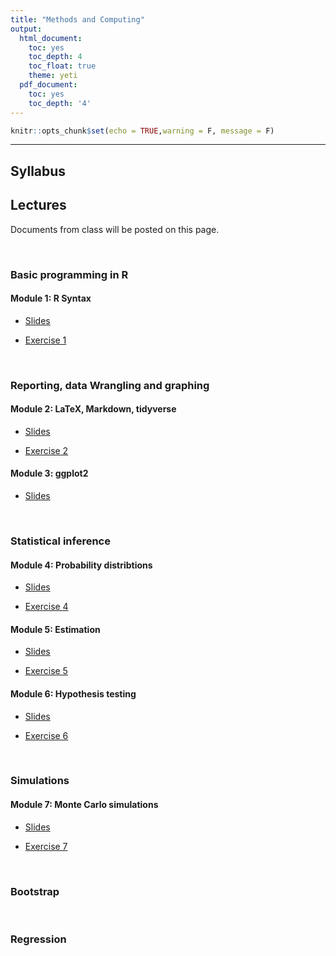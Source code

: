 ```yaml
---
title: "Methods and Computing"
output:
  html_document:
    toc: yes
    toc_depth: 4
    toc_float: true
    theme: yeti
  pdf_document:
    toc: yes
    toc_depth: '4'
---
```


```r
knitr::opts_chunk$set(echo = TRUE,warning = F, message = F)
```

---

## Syllabus

## Lectures

Documents from class will be posted on this page. 

<br>

### Basic programming in R

#### Module 1: R Syntax

- <a href="https://github.com/jlgrons/UofT-DoSS-SPB/blob/main/Computing/Slides/mod1.pdf"target="_blank">Slides</a>

- <a href="https://github.com/jlgrons/UofT-DoSS-SPB/blob/main/Computing/Exercises/ex1.pdf" target="_blank">Exercise 1</a>

<br>

### Reporting, data Wrangling and graphing

#### Module 2: LaTeX, Markdown, tidyverse

- <a href="https://github.com/jlgrons/UofT-DoSS-SPB/blob/main/Computing/Slides/mod2.pdf"target="_blank">Slides</a>

- <a href="https://github.com/jlgrons/UofT-DoSS-SPB/blob/main/Computing/Exercises/ex2.pdf" target="_blank">Exercise 2</a>

#### Module 3: ggplot2

- <a href="https://github.com/jlgrons/UofT-DoSS-SPB/blob/main/Computing/Slides/mod3.pdf"target="_blank">Slides</a>

<br> 

### Statistical inference

#### Module 4: Probability distribtions

- <a href="https://github.com/jlgrons/UofT-DoSS-SPB/blob/main/Computing/Slides/mod4.pdf"target="_blank">Slides</a>

- <a href="https://github.com/jlgrons/UofT-DoSS-SPB/blob/main/Computing/Exercises/ex4.pdf" target="_blank">Exercise 4</a>


#### Module 5: Estimation

- <a href="https://github.com/jlgrons/UofT-DoSS-SPB/blob/main/Computing/Slides/mod5.pdf"target="_blank">Slides</a>

- <a href="https://github.com/jlgrons/UofT-DoSS-SPB/blob/main/Computing/Exercises/ex5.pdf" target="_blank">Exercise 5</a>


#### Module 6: Hypothesis testing

- <a href="https://github.com/jlgrons/UofT-DoSS-SPB/blob/main/Computing/Slides/mod6.pdf"target="_blank">Slides</a>

- <a href="https://github.com/jlgrons/UofT-DoSS-SPB/blob/main/Computing/Exercises/ex6.pdf" target="_blank">Exercise 6</a>


<br>

### Simulations 

#### Module 7: Monte Carlo simulations

- <a href="https://github.com/jlgrons/UofT-DoSS-SPB/blob/main/Computing/Slides/mod7.pdf"target="_blank">Slides</a>

- <a href="https://github.com/jlgrons/UofT-DoSS-SPB/blob/main/Computing/Exercises/ex7.pdf" target="_blank">Exercise 7</a>


<br>

### Bootstrap

<br>

### Regression

<br>

<!-- ## Lecture 2: EDA - Jan 17 -->

<!-- * <a href="https://drive.google.com/file/d/1_tUiEvLg3yB_lRyu-v1SwE3HWyeIuOOo/view?usp=sharing" target="_blank">Slides</a> -->

<!-- * <a href="https://utoronto.zoom.us/rec/share/32k7HmLWR3nKx37lMHTWJSnzIfcIUN866Ig5y9hy1g_4da-8rvA-GQ8Ggqty4ohX.NU88gtXkgrmOMJsF" target="_blank">Recording</a> -->

<!-- * EDA Example from class: Download the drugsComTest_raw.csv file from Kaggle and make a copy of the colab in your own drive to run the code.   -->

<!--   - <a href="https://colab.research.google.com/drive/1z7bCpPXGtWHyLh6kCsbTv5hdfAd8gwRR?usp=sharing" target="_blank">EDA Colab</a> -->

<!--   - <a href="https://www.kaggle.com/jessicali9530/kuc-hackathon-winter-2018" target="_blank">Prescription Review Data from Kaggle</a> -->

<!-- * <a href="https://drive.google.com/file/d/1i0ychQST504tpkFzGxqF9hU8p_zerU94/view?usp=sharing" target="_blank">Why the (n-1) is the sample variance? (Optional)</a> -->

<!-- ## Lecture 3: Modeling - Jan 24 -->

<!-- * <a href="https://drive.google.com/file/d/1tBWGAIyENXXhgsf7K2gbok423Es3WQrb/view?usp=sharing" target="_blank">Slides</a> -->

<!-- * <a href="https://utoronto.zoom.us/rec/share/g72AG4H12lpCTcxl0r3SyfRXWfCnA8p_POBSpjXRXCJBZAlJN4a7Lad2p5TrYGNL.rn6iagrOsyPnj8Dp?startTime=1643044384000" target="_blank">Recording</a> -->

<!-- * <a href="https://utoronto.zoom.us/rec/share/dGgFUFaMyGj3lGlhRTqcyh8h6CeSk0QLl7yI9K49kedToHKPkrrFNYcXBil6SFs-.ffIkfaA1VgF2kUp-?startTime=1643144474000" target="_blank">Guest Lecture Recording </a> (Password: `r&o9atYm@1`)  -->

<!-- ## Lecture 4: Linear Regression - Jan 31 -->

<!-- * <a href="https://drive.google.com/file/d/1LDnCWphKwoNgBjWARHzgFTG0xCXuqz4Q/view?usp=sharing" target="_blank">Slides</a> -->

<!-- * <a href="https://utoronto.zoom.us/rec/share/IGIxuzWmJrwZ9mV1L-6oTMI3dZf99Nw1WM7wq9lyJ4pABDLg04_2HOeIJ61S-lY4.UvNggpJe2fvvHEPo?startTime=1643649071000" target="_blank">Recording</a> -->

<!-- * <a href="https://utoronto.zoom.us/rec/share/IGIxuzWmJrwZ9mV1L-6oTMI3dZf99Nw1WM7wq9lyJ4pABDLg04_2HOeIJ61S-lY4.UvNggpJe2fvvHEPo?startTime=1643652178000" target="_blank">Guest Lecture Recording </a> -->

<!-- * <a href="https://github.com/jlgrons/JSC270_Lecture4/blob/main/Palmer_Penguins_Regression.ipynb">Colab</a> : Click the `Open in Colab` button if you want to run it yourself -->


<!-- ## Lecture 5: Communication - Feb 7 -->

<!-- * <a href="https://drive.google.com/file/d/1AZuV1fIV-j0LVjWs6TdapQAkgyx09M08/view?usp=sharing" target="_blank">Slides</a> -->

<!-- * <a href="https://utoronto.zoom.us/rec/share/BGGY4deCcK_h3C10xyzOsxQ1Fhw5lDpGbxZZEJJCJZ0AJVF_HZESp3rWtoEGKYZ5.GzUxbKC0aU4RfRWY" target="_blank">Recording</a> -->

<!-- * <a href="https://utoronto.zoom.us/rec/share/r9TFlXGbeKM5q4vHuG5jiu-HAU75RpKuV0ktuAsfEkT4L6a1XFfSDvTR-oKAXzEs.EtcE1PINCx6PD_0U?startTime=1644353990000" target="_blank">Guest Lecture Recording</a> (Password: `4T1nKw#3KM`) -->


<!-- ## Lecture 6: Simulation - Feb 14 -->

<!-- * <a href="https://drive.google.com/file/d/1pkwbNQbLnfOorVfhEsz5mghIEOBBxaUl/view?usp=sharing">Slides</a> -->

<!-- * <a href="https://utoronto.zoom.us/rec/share/8YkjMDw2efKlE44j0Bxj8vpC1zSAMHTjUf7Rm1r7W5wMCXTb32zALfMaX3FVQSmk.Hh3ayie1nTcPMz0i?startTime=1644858642000" target="_blank">Recording</a> -->

<!-- * <a href="https://utoronto.zoom.us/rec/share/8YkjMDw2efKlE44j0Bxj8vpC1zSAMHTjUf7Rm1r7W5wMCXTb32zALfMaX3FVQSmk.Hh3ayie1nTcPMz0i?startTime=1644861769000" target="_blank">Guest Lecture Recording</a> -->

<!-- * <a href="https://github.com/jlgrons/JSC270_Lecture6">Colab</a>  -->

<!-- ## Lecture 7: Classification - Feb 28 -->


<!-- * <a href="https://drive.google.com/file/d/13nvf1QVEtSyrrB_19O1lsNEaGI0FxkOy/view?usp=sharing">Slides</a> -->

<!-- * <a href="https://utoronto.zoom.us/rec/share/3pChZSQjfcVRqlTXa4BNjFr8jUh1ngy2MYOa-agMvHRrnLsQwMr_BWZ_SISxB8Jk.Xw4cmtF5IuBqbybl?startTime=1646168723000" target="_blank">Guest Lecture Recording</a> (Password: `wip*w@T2Nt`) -->

<!-- * <a href=https://drive.google.com/file/d/1SMIu_gNdB5y3i1ST5CBu82iQuCrkY7P9/view?usp=sharing" target="_blank">Guest Lecture Slides</a>  -->


<!-- ## Lecture 8: More Classification - Mar 7 -->

<!-- * <a href="https://drive.google.com/file/d/1Nm1NPDLwTpFVsGAUoobWxGDbyalKuHOP/view?usp=sharing">Slides</a> -->

<!-- * <a href="https://github.com/jlgrons/JSC270_Lecture8" target="_blank">Colab on Bivariate Normal</a> (In case you want to gain familiarity with the distribution.) -->

<!-- * <a href="https://github.com/alistairewj/lecture-intro-to-nlp" target="_blank">Guest Lecture Slides + Repo </a>  -->

<!-- * <a href="https://utoronto.zoom.us/rec/share/ng8f0DFFzVt9wAr6qYQ4raEM5QdwBfczGR6nx0-_-AExhKvmrbzCuEg6E-n-KLhF.0118VJZT5B-SsSbK?startTime=1646676686000">Guest Lecture Recording </a>  -->


<!-- ## Lecture 9: Predictive Performance - Mar 14 -->

<!-- * <a href="https://drive.google.com/file/d/1tMRAFP3tOr5VVKpxD0_VimjH9UMsfy4t/view?usp=sharing">Slides</a> -->

<!-- * <a href="https://utoronto.zoom.us/rec/share/3h5ircwZcEskGDH5ciPcl38o_vx89gi16ALj8sowMbtgRlWtIt9_aa6eviY5s1-W.p3I5yEKgecMLRfmv?startTime=1647375092000" target="_blank">Guest Lecture Recording</a> (Password: `^P+.1dVci=`) -->


<!-- ## Lecture 10: Clustering - Mar 21 -->

<!-- * <a href="https://drive.google.com/file/d/1FtaFHWxXtwj5nvrkWXj7cKcLKcW5N40S/view?usp=sharing">Slides</a> -->

<!-- * <a href="https://utoronto.zoom.us/rec/share/U7SPGxEjq9OKn7Phk5-fcBiBg35kZW40DgHiZXh07V2uG5TlVo_cya_JxQ9OVAQs._9VNdics1YIaktfC?startTime=1647979485000" target="_blank">Guest Lecture Recording</a> (Password: `y2%LN!2BcN`) -->


<!-- ## Lecture 11: DS Workflow - Mar 28 -->

<!-- * <a href="https://drive.google.com/file/d/16ZlPYGYaqE2kn0WmB-DifxPz3p9HNMjS/view?usp=sharing">Slides</a> -->

<!-- * <a href="https://utoronto.zoom.us/rec/share/Uj5w_cHQEZ2-nrHV0_10XlJyNfrrnWQMeFH4p56TBm1bDmVAsf_BbFij350PovM.HTFwCPZMZIfpGTSU?startTime=1648584100000" target="_blank">Guest Lecture Recording</a> (Password: `yDZD*$VC0W`) -->


<!-- ## Lecture 12: A4 Presentations - Apr 4 -->

<!-- * <a href="https://utoronto.zoom.us/rec/share/YhUXOW2QPDq1V1PMsEMtsHopzUG3Mx2Jw10YpADFjX5a7ORH4XN7xnSrVmIn_8Xe.-FHxaE8cVu7aL5ml" target="_blank">Guest Lecture Recording</a> (Password: `5$qX^rTBG7`) -->





